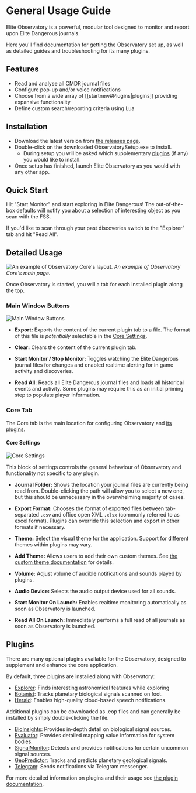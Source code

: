 # General Usage Guide

Elite Observatory is a powerful, modular tool designed to monitor and report upon Elite Dangerous journals.

Here you'll find documentation for getting the Observatory set up, as well as detailed guides and troubleshooting for its many plugins.

## Features

  * Read and analyse all CMDR journal files
  * Configure pop-up and/or voice notifications
  * Choose from a wide array of [[startnew#Plugins|plugins]] providing expansive functionality
  * Define custom search/reporting criteria using Lua

## Installation

  * Download the latest version from [the releases page](/release).
  * Double-click on the downloaded ObservatorySetup.exe to install.
    * During setup you will be asked which supplementary [plugins](/usage/plugins) (if any) you would like to install.
  * Once setup has finished, launch Elite Observatory as you would with any other app.

## Quick Start

Hit "Start Monitor" and start exploring in Elite Dangerous! The out-of-the-box defaults will notify you about a selection of interesting object as you scan with the FSS.

If you'd like to scan through your past discoveries switch to the "Explorer" tab and hit "Read All".

## Detailed Usage


![An example of Observatory Core's layout.](/observatorycore-example.png)
*An example of Observatory Core's main page.*

Once Observatory is started, you will a tab for each installed plugin along the top.

### Main Window Buttons

![Main Window Buttons](/bottom-buttons.png)

* **Export:** Exports the content of the current plugin tab to a file. The format of this file is *potentially* selectable in the [Core Settings](#core-settings).

* **Clear:** Clears the content of the current plugin tab.

* **Start Monitor / Stop Monitor:** Toggles watching the Elite Dangerous journal files for changes and enabled realtime alerting for in game activity and discoveries.

* **Read All:** Reads all Elite Dangerous journal files and loads all historical events and activity. Some plugins may require this as an initial priming step to populate player information.

### Core Tab

The Core tab is the main location for configuring Observatory and [its plugins](/usage/plugins). 

#### Core Settings

![Core Settings](/core-settings.png)

This block of settings controls the general behaviour of Observatory and functionality not specific to any plugin.

* **Journal Folder:** Shows the location your journal files are currently being read from. Double-clicking the path will allow you to select a new one, but this should be unnecessary in the overwhelming majority of cases.

* **Export Format:** Chooses the format of exported files between tab-separated `.csv` and office open XML `.xlsx` (commonly referred to as excel format). Plugins can override this selection and export in other formats if necessary.

* **Theme:** Select the visual theme for the application. Support for different themes within plugins may vary.

* **Add Theme:** Allows users to add their own custom themes. See [the custom theme documentation](/usage/themes) for details.

* **Volume:** Adjust volume of audible notifications and sounds played by plugins.

* **Audio Device:** Selects the audio output device used for all sounds.

* **Start Monitor On Launch:** Enables realtime monitoring automatically as soon as Observatory is launched.

* **Read All On Launch:** Immediately performs a full read of all journals as soon as Observatory is launched.

## Plugins

There are many optional plugins available for the Observatory, designed to supplement and enhance the core application. 

By default, three plugins are installed along with Observatory:

  * [Explorer](/usage/plugins/explorer): Finds interesting astronomical features while exploring
  * [Botanist](/usage/plugins/botanist): Tracks planetary biological signals scanned on foot.
  * [Herald](/usage/plugins/herald): Enables high-quality cloud-based speech notifications.

Additional plugins can be downloaded as .eop files and can generally be installed by simply double-clicking the file.

  * [BioInsights](/usage/plugins/thirdparty/bioinsights): Provides in-depth detail on biological signal sources.
  * [Evaluator](/usage/plugins/thirdparty/evaluator): Provides detailed mapping value information for system bodies.
  * [SignalMonitor](/usage/plugins/thirdparty/signalmonitor): Detects and provides notifications for certain uncommon signal sources.
  * [GeoPredictor](/usage/plugins/thirdparty/geopredictor): Tracks and predicts planetary geological signals.
  * [Telegram](/usage/plugins/thirdparty/telegram): Sends notifications via Telegram messenger.

For more detailed information on plugins and their usage see [the plugin documentation](/usage/plugins).